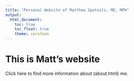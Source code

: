 ```yaml
---
title: "Personal Website of Matthew Spotnitz, MD, MPH"
output: 
  html_document:
    toc: true
    toc_float: true
    theme: cerulean
---
```


# This is Matt's website

Click here to find more information about (about.html) me.